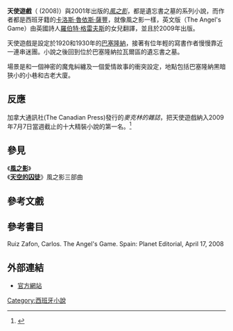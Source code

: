 {{Infobox Book 
  | name           = 天使遊戲<br>El juego del ángel
  | image          = 
  | image_caption  = 
  | author         = [[卡洛斯·魯依斯·薩豐|卡洛斯·魯依斯·薩豐]]
  | country        = [[西班牙|西班牙]]
  | language       = [[西班牙語|西班牙語]]
  | cover_artist   = 
  | series         = 
  | genre          = [[神秘小說|神秘]]
  | publisher      = [[Planeta|Planeta]] (西班牙)<br>[[Weidenfeld_&_Nicolson|Weidenfeld & Nicolson]] (英國)
  | release_date   = 四月 2008
  | media_type     = 印刷 ([[精裝書|精裝書]]和平裝書)
  | pages          = 672
  | isbn           = 84-08-08118-0
  | preceded_by    = [[風之影|風之影]]
  | followed_by    = [[天空的囚徒|天空的囚徒]]
}}

'''天使遊戲'''（{{lang-es|'''El juego del ángel'''}} (2008)）與2001年出版的''[[風之影|風之影]]''，都是遺忘書之墓的系列小說，而作者都是西班牙籍的[[卡洛斯·魯依斯·薩豐|卡洛斯·魯依斯·薩豐]]，就像風之影一樣，英文版（The Angel's Game）由英國詩人[[羅伯特·格雷夫斯|羅伯特·格雷夫斯]]的女兒{{le|Lucia Graves}}翻譯，並且於2009年出版。

天使遊戲是設定於1920和1930年的[[巴塞隆納|巴塞隆納]]，接著有位年輕的寫書作者慢慢靠近一連串迷團。小說之後回到位於巴塞隆納拉瓦爾區的遺忘書之墓。

場景是和一個神密的魔鬼糾纏及一個愛情故事的衝突設定，地點包括巴塞隆納黑暗狹小的小巷和古老大廈。

==反應==
加拿大通訊社(The Canadian Press)發行的''麥克林的雜誌''，把天使遊戲納入2009年7月7日當週截止的十大精裝小說的第一名。<ref>{{Citation | last =| first = |author-link = | last2 = | first2 = | author2-link =  | title = Top Ten list| newspaper = The Canadian Press| pages = | year = 2009| date = 7/9| url = http://web.ebscohost.com/ehost/detail?hid=12&sid=f40b6da4-5084-458c-a4a2-9ae94c4714ca%40sessionmgr111&vid=10&bdata=JnNpdGU9ZWhvc3QtbGl2ZQ%3d%3d#db=n5h&AN=MYO392578105609 | archiveurl = | archivedate = | accessdate = 2011-03-09}}</ref>

==參見==
《'''[[風之影|風之影]]'''》<br />
《'''[[天空的囚徒|天空的囚徒]]'''》風之影三部曲<br />

==參考文戲==
{{reflist}}

==參考書目==
Ruiz Zafon, Carlos. The Angel's Game. Spain: Planet Editorial, April 17, 2008

==外部連結==
* {{es icon}} [http://www.eljuegodelangel.com/ 官方網站] {{Wayback|url=http://www.eljuegodelangel.com/ |date=20111029030722 }}

{{novel-stub}}
[[Category:西班牙小說|Category:西班牙小說]]